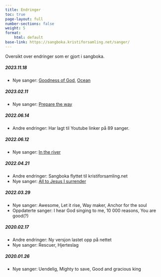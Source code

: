 ```yaml
---
title: Endringer
toc: true
page-layout: full
number-sections: false
weight: 5
format:
    html: default
base-link: https://sangboka.kristiforsamling.net/sanger/
---
```


Oversikt over endringer som er gjort i sangboka.  

##### 2023.11.18 {.unnumbered}

- Nye sanger: [Goodness of God]({{< meta base-link >}}engelske-sanger/goodness-of-god/), [Ocean]({{< meta base-link >}}engelske-sanger/ocean/)


##### 2023.02.11 {.unnumbered}

- Nye sanger: [Prepare the way]({{< meta base-link >}}engelske-sanger/prepare-the-way/)

##### 2022.06.14 {.unnumbered}

- Andre endringer: Har lagt til Youtube linker på 89 sanger.

##### 2022.06.12 {.unnumbered}

- Nye sanger: [In the river]({{< meta base-link >}}engelske-sanger/in-the-river/)

##### 2022.04.21 {.unnumbered}

- Andre endringer: Sangboka flyttet til kristiforsamling.net  
- Nye sanger: [All to Jesus I surrender]({{< meta base-link >}}engelske-sanger/all-to-jesus-i-surrender/)

##### 2022.03.29 {.unnumbered}

- Nye sanger: Awesome, Let it rise, Way maker, Anchor for the soul  
- Oppdaterte sanger: I hear God singing to me, 10 000 reasons, You are good(?)  

##### 2020.02.17 {.unnumbered}

- Andre endringer: Ny versjon lastet opp på nettet  
- Nye sanger: Rescuer, Hjerteslag  

##### 2020.01.26 {.unnumbered}

- Nye sanger: Uendelig, Mighty to save, Good and gracious king  
